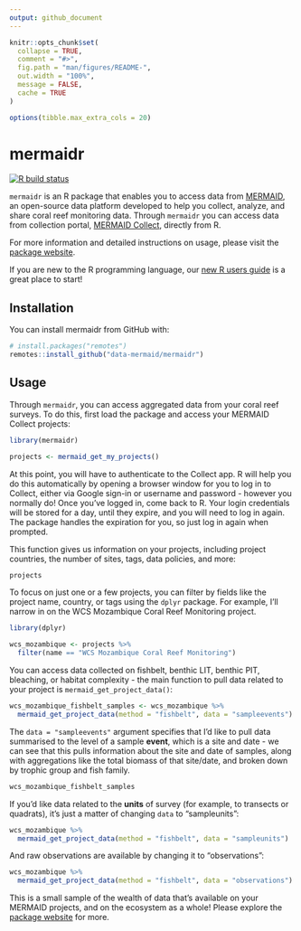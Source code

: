 ```yaml
---
output: github_document
---
```


<!-- README.md is generated from README.Rmd. Please edit that file -->

```r
knitr::opts_chunk$set(
  collapse = TRUE,
  comment = "#>",
  fig.path = "man/figures/README-",
  out.width = "100%",
  message = FALSE,
  cache = TRUE
)

options(tibble.max_extra_cols = 20)
```
# mermaidr

<!-- badges: start -->
[![R build status](https://github.com/data-mermaid/mermaidr/workflows/R-CMD-check/badge.svg)](https://github.com/data-mermaid/mermaidr/actions)
<!-- badges: end -->

`mermaidr` is an R package that enables you to access data from [MERMAID](https://datamermaid.org/),
an open-source data platform developed to help you collect, analyze, and share coral reef monitoring data. Through `mermaidr` you can access data from collection portal, [MERMAID Collect](https://collect.datamermaid.org/), directly from R.

For more information and detailed instructions on usage, please visit the [package website](https://data-mermaid.github.io/mermaidr/).

If you are new to the R programming language, our [new R users guide](articles/new_to_r.html) is a great place to start!

## Installation

You can install mermaidr from GitHub with:

``` r
# install.packages("remotes")
remotes::install_github("data-mermaid/mermaidr")
```

## Usage

Through `mermaidr`, you can access aggregated data from your coral reef surveys. To do this, first load the package and access your MERMAID Collect projects:

```r
library(mermaidr)

projects <- mermaid_get_my_projects()
```

At this point, you will have to authenticate to the Collect app. R will help you do this automatically by opening a browser window for you to log in to Collect, either via Google sign-in or username and password - however you normally do! Once you've logged in, come back to R. Your login credentials will be stored for a day, until they expire, and you will need to log in again. The package handles the expiration for you, so just log in again when prompted.

This function gives us information on your projects, including project countries, the number of sites, tags, data policies, and more:

```r
projects
```

To focus on just one or a few projects, you can filter by fields like the project name, country, or tags using the `dplyr` package. For example, I'll narrow in on the WCS Mozambique Coral Reef Monitoring project.

```r
library(dplyr)

wcs_mozambique <- projects %>%
  filter(name == "WCS Mozambique Coral Reef Monitoring")
```

You can access data collected on fishbelt, benthic LIT, benthic PIT, bleaching, or habitat complexity - the main function to pull data related to your project is `mermaid_get_project_data()`:

```r
wcs_mozambique_fishbelt_samples <- wcs_mozambique %>%
  mermaid_get_project_data(method = "fishbelt", data = "sampleevents")
```

The `data = "sampleevents"` argument specifies that I'd like to pull data summarised to the level of a sample **event**, which is a site and date - we can see that this pulls information about the site and date of samples, along with aggregations like the total biomass of that site/date, and broken down by trophic group and fish family.

```r
wcs_mozambique_fishbelt_samples
```

If you'd like data related to the **units** of survey (for example, to transects or quadrats), it's just a matter of changing `data` to "sampleunits":

```r
wcs_mozambique %>%
  mermaid_get_project_data(method = "fishbelt", data = "sampleunits")
```

And raw observations are available by changing it to "observations":

```r
wcs_mozambique %>%
  mermaid_get_project_data(method = "fishbelt", data = "observations")
```

This is a small sample of the wealth of data that's available on your MERMAID projects, and on the ecosystem as a whole! Please explore the [package website](https://data-mermaid.github.io/mermaidr/) for more.

